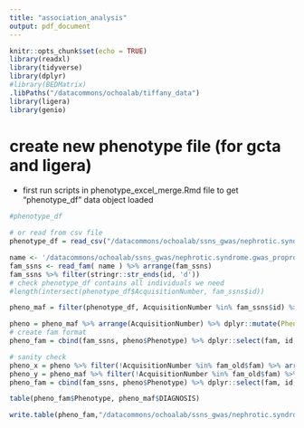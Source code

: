 ```yaml
---
title: "association_analysis"
output: pdf_document
---
```


```r
knitr::opts_chunk$set(echo = TRUE)
library(readxl)
library(tidyverse)
library(dplyr)
#library(BEDMatrix)
.libPaths("/datacommons/ochoalab/tiffany_data")
library(ligera)
library(genio)
```


# create new phenotype file (for gcta and ligera)
- first run scripts in phenotype_excel_merge.Rmd file to get "phenotype_df" data object loaded
```r
#phenotype_df

# or read from csv file
phenotype_df = read_csv("/datacommons/ochoalab/ssns_gwas/nephrotic.syndrome.gwas_proprocessing_202205/pheno_excelmerge.csv")
```


```r
name <- '/datacommons/ochoalab/ssns_gwas/nephrotic.syndrome.gwas_proprocessing_202205/ssns_gwas_maf'
fam_ssns <- read_fam( name ) %>% arrange(fam_ssns)
fam_ssns %>% filter(stringr::str_ends(id, 'd'))
# check phenotype_df contains all individuals we need
#length(intersect(phenotype_df$AcquisitionNumber, fam_ssns$id))

pheno_maf = filter(phenotype_df, AcquisitionNumber %in% fam_ssns$id) %>% distinct() %>% arrange(AcquisitionNumber)

pheno = pheno_maf %>% arrange(AcquisitionNumber) %>% dplyr::mutate(Phenotype = ifelse(DIAGNOSIS == "Control", 1, 2)) %>% arrange(AcquisitionNumber)
# create fam format
pheno_fam = cbind(fam_ssns, pheno$Phenotype) %>% dplyr::select(fam, id, Phenotype = `pheno$Phenotype`)

# sanity check
pheno_x = pheno %>% filter(!AcquisitionNumber %in% fam_old$fam) %>% arrange(AcquisitionNumber)
pheno_y = pheno_maf %>% filter(!AcquisitionNumber %in% fam_old$fam) %>% arrange(AcquisitionNumber)
pheno_fam = cbind(fam_ssns, pheno$Phenotype) %>% dplyr::select(fam, id, Phenotype = `pheno$Phenotype`)

table(pheno_fam$Phenotype, pheno_maf$DIAGNOSIS)
```

```r
write.table(pheno_fam,"/datacommons/ochoalab/ssns_gwas/nephrotic.syndrome.gwas_proprocessing_202205/gwas/pheno_file_new.txt", sep=" ",col.names = FALSE, row.names = FALSE, quote = FALSE)
```

